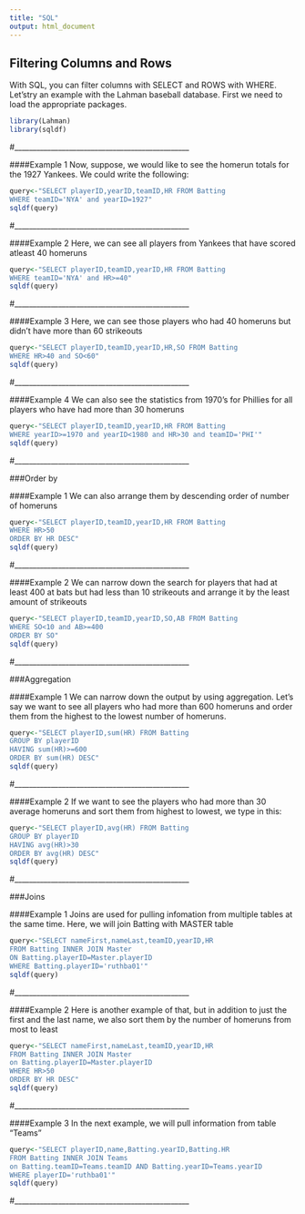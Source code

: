 ```yaml
---
title: "SQL"
output: html_document
---
```


## Filtering Columns and Rows

With SQL, you can filter columns with SELECT and ROWS with WHERE. Let'stry an example with the Lahman baseball database. First we need to load the appropriate packages.

```r
library(Lahman)
library(sqldf)
```

#________________________________________________

####Example 1
Now, suppose, we would like to see the homerun totals for the 1927 Yankees. We could write the following:
```r
query<-"SELECT playerID,yearID,teamID,HR FROM Batting
WHERE teamID='NYA' and yearID=1927"
sqldf(query)
```

#________________________________________________

####Example 2
Here, we can see all players from Yankees that have scored atleast 40 homeruns
```r
query<-"SELECT playerID,teamID,yearID,HR FROM Batting
WHERE teamID='NYA' and HR>=40"
sqldf(query)
```

#________________________________________________

####Example 3
Here, we can see those players who had 40 homeruns but didn't have more than 60 strikeouts
```r
query<-"SELECT playerID,teamID,yearID,HR,SO FROM Batting 
WHERE HR>40 and SO<60"
sqldf(query)
```

#________________________________________________

####Example 4
We can also see the statistics from 1970's for Phillies for all players who have had more than 30 homeruns
```r
query<-"SELECT playerID,teamID,yearID,HR FROM Batting
WHERE yearID>=1970 and yearID<1980 and HR>30 and teamID='PHI'"
sqldf(query)
```

#________________________________________________

###Order by

####Example 1
We can also arrange them by descending order of number of homeruns
```r
query<-"SELECT playerID,teamID,yearID,HR FROM Batting
WHERE HR>50
ORDER BY HR DESC"
sqldf(query)
```

#________________________________________________

####Example 2
We can narrow down the search for players that had at least 400 at bats but had less than 10 strikeouts and arrange it by the least amount of strikeouts
```r
query<-"SELECT playerID,teamID,yearID,SO,AB FROM Batting
WHERE SO<10 and AB>=400
ORDER BY SO"
sqldf(query)
```

#________________________________________________

###Aggregation

####Example 1
We can narrow down the output by using aggregation. Let's say we want to see all players who had more than 600 homeruns and order them from the highest to the lowest number of homeruns.
```r
query<-"SELECT playerID,sum(HR) FROM Batting
GROUP BY playerID
HAVING sum(HR)>=600
ORDER BY sum(HR) DESC"
sqldf(query)
```

#________________________________________________

####Example 2
If we want to see the players who had more than 30 average homeruns and sort them from highest to lowest, we type in this:
```r
query<-"SELECT playerID,avg(HR) FROM Batting
GROUP BY playerID
HAVING avg(HR)>30
ORDER BY avg(HR) DESC"
sqldf(query)
```

#________________________________________________

###Joins

####Example 1
Joins are used for pulling infomation from multiple tables at the same time. Here, we will join Batting with MASTER table
```r
query<-"SELECT nameFirst,nameLast,teamID,yearID,HR
FROM Batting INNER JOIN Master
ON Batting.playerID=Master.playerID
WHERE Batting.playerID='ruthba01'"
sqldf(query)
```

#________________________________________________

####Example 2
Here is another example of that, but in addition to just the first and the last name, we also sort them by the number of homeruns from most to least
```r
query<-"SELECT nameFirst,nameLast,teamID,yearID,HR
FROM Batting INNER JOIN Master
on Batting.playerID=Master.playerID
WHERE HR>50
ORDER BY HR DESC"
sqldf(query)
```

#________________________________________________

####Example 3
In the next example, we will pull information from table "Teams"
```r
query<-"SELECT playerID,name,Batting.yearID,Batting.HR
FROM Batting INNER JOIN Teams
on Batting.teamID=Teams.teamID AND Batting.yearID=Teams.yearID
WHERE playerID='ruthba01'"
sqldf(query)
```

#________________________________________________